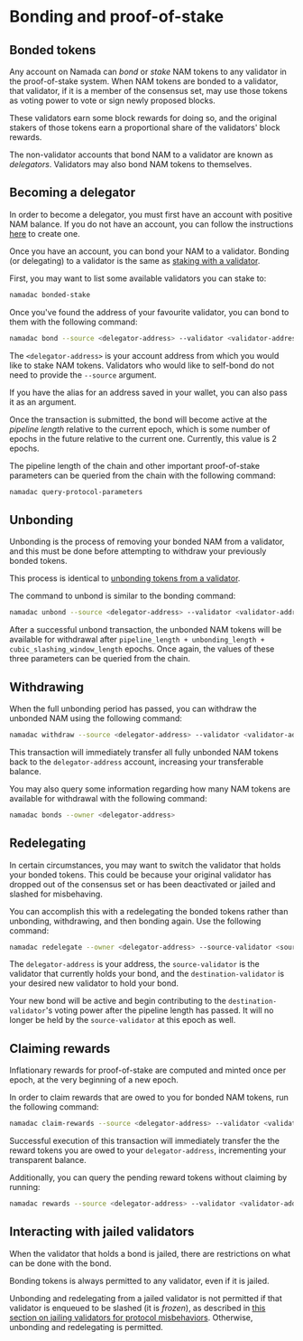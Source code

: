 # Bonding and proof-of-stake

## Bonded tokens
Any account on Namada can *bond* or *stake* NAM tokens to any validator in the proof-of-stake system. When NAM tokens are bonded to a validator, that validator, if it is a member of the consensus set, may use those tokens as voting power to vote or sign newly proposed blocks.

These validators earn some block rewards for doing so, and the original stakers of those tokens earn a proportional share of the validators' block rewards.

The non-validator accounts that bond NAM to a validator are known as *delegators*. Validators may also bond NAM tokens to themselves.

## Becoming a delegator
In order to become a delegator, you must first have an account with positive NAM balance. If you do not have an account, you can follow the instructions [here](./transparent-accounts.mdx) to create one.

Once you have an account, you can bond your NAM to a validator. Bonding (or delegating) to a validator is the same as [staking with a validator](../operators/validators/staking.mdx).

First, you may want to list some available validators you can stake to:

```bash copy
namadac bonded-stake
```

Once you've found the address of your favourite validator, you can bond to them with the following command:

```bash copy
namadac bond --source <delegator-address> --validator <validator-address> --amount <amount>
```

The `<delegator-address>` is your account address from which you would like to stake NAM tokens. Validators who would like to self-bond do not need to provide the `--source` argument.

If you have the alias for an address saved in your wallet, you can also pass it as an argument.

Once the transaction is submitted, the bond will become active at the *pipeline length* relative to the current epoch, which is some number of epochs in the future relative to the current one. Currently, this value is 2 epochs.

The pipeline length of the chain and other important proof-of-stake parameters can be queried from the chain with the following command:

```bash copy
namadac query-protocol-parameters
```

## Unbonding
Unbonding is the process of removing your bonded NAM from a validator, and this must be done before attempting to withdraw your previously bonded tokens.

This process is identical to [unbonding tokens from a validator](../operators/validators/staking.mdx#unbonding).

The command to unbond is similar to the bonding command:

```bash copy
namadac unbond --source <delegator-address> --validator <validator-address> --amount <amount>
```

After a successful unbond transaction, the unbonded NAM tokens will be available for withdrawal after `pipeline_length + unbonding_length + cubic_slashing_window_length` epochs. Once again, the values of these three parameters can be queried from the chain.

## Withdrawing
When the full unbonding period has passed, you can withdraw the unbonded NAM using the following command:

```bash copy
namadac withdraw --source <delegator-address> --validator <validator-address>
```

This transaction will immediately transfer all fully unbonded NAM tokens back to the `delegator-address` account, increasing your transferable balance.

You may also query some information regarding how many NAM tokens are available for withdrawal with the following command:

```bash copy
namadac bonds --owner <delegator-address>
```

## Redelegating
In certain circumstances, you may want to switch the validator that holds your bonded tokens. This could be because your original validator has dropped out of the consensus set or has been deactivated or jailed and slashed for misbehaving.

You can accomplish this with a redelegating the bonded tokens rather than unbonding, withdrawing, and then bonding again. Use the following command:

```bash copy
namadac redelegate --owner <delegator-address> --source-validator <source-validator> --destination-validator <destination-validator> --amount <amount>
```

The `delegator-address` is your address, the `source-validator` is the validator that currently holds your bond, and the `destination-validator` is your desired new validator to hold your bond.

Your new bond will be active and begin contributing to the `destination-validator`'s voting power after the pipeline length has passed. It will no longer be held by the `source-validator` at this epoch as well.

## Claiming rewards
Inflationary rewards for proof-of-stake are computed and minted once per epoch, at the very beginning of a new epoch.

In order to claim rewards that are owed to you for bonded NAM tokens, run the following command:

```bash copy
namadac claim-rewards --source <delegator-address> --validator <validator-address>
```

Successful execution of this transaction will immediately transfer the the reward tokens you are owed to your `delegator-address`, incrementing your transparent balance.

Additionally, you can query the pending reward tokens without claiming by running:

```bash copy
namadac rewards --source <delegator-address> --validator <validator-address>
```

## Interacting with jailed validators

When the validator that holds a bond is jailed, there are restrictions on what can be done with the bond.

Bonding tokens is always permitted to any validator, even if it is jailed.

Unbonding and redelegating from a jailed validator is not permitted if that validator is enqueued to be slashed (it is *frozen*), as described in [this section on jailing validators for protocol misbehaviors](../operators/validators/jailing.mdx#jailing-for-protocol-misbehavior). Otherwise, unbonding and redelegating is permitted.